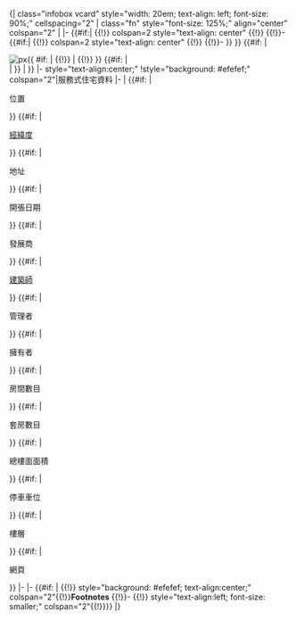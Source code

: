 <includeonly>{| class="infobox vcard" style="width: 20em; text-align: left; font-size: 90%;" cellspacing="2"
| class="fn" style="font-size: 125%;" align="center" colspan="2" | '''{{{hotel_name}}}'''
|-
{{#if:{{{logo|}}}|
{{!}} colspan=2 style="text-align: center" {{!}} [[file:{{{logo}}}|{{px|{{{logo_width|}}}|frameless}}]]
{{!}}-
{{#if:{{{logo_caption|}}}|
{{!}} colspan=2 style="text-align: center" {{!}} {{{logo_caption}}}
{{!}}-
}}
}}
{{#if: {{{image|}}} | <tr><td colspan="2" style="text-align: center; font-size: smaller;">[[File:{{{image}}}|{{{image_width|200}}}px{{ #if: {{{caption|}}} | {{!}} {{{caption|}}} | {{!}}{{{hotel_name}}} }} ]] {{#if: {{{caption|}}} | <br/>{{{caption|}}} | }} | }}
|- style="text-align:center;"
!style="background: #efefef;" colspan="2"|服務式住宅資料
|-
|  {{#if:{{{location|}}} | <tr><th>位置</th> <td class="label">{{{location|}}}</td></tr>}}<!--
-->{{#if:{{{coordinates|}}} | <tr><th>[[經緯度]]</th> <td>{{{coordinates|}}}</td></tr>}}<!--
-->{{#if:{{{address|}}} | <tr><th>地址</th> <td>{{{producer|}}}</td></tr>}}<!--
-->{{#if:{{{opening_date|}}} | <tr class="note"><th>開張日期</th> <td>{{{opening_date|}}}</td></tr>}}<!--
-->{{#if:{{{developer|}}} | <tr><th>發展商</th> <td>{{{developer|}}}</td></tr>}}<!--
-->{{#if:{{{architect|}}} | <tr><th>[[建築師]]</th> <td>{{{architect|}}}</td></tr>}}<!--
-->{{#if:{{{operator|}}} | <tr><th>管理者</th> <td>{{{operator|}}}</td></tr>}}<!--
-->{{#if:{{{owner|}}} | <tr><th>擁有者</th> <td class="org">{{{owner|}}}</td></tr>}}<!--
-->{{#if:{{{number_of_rooms|}}} | <tr><th>房間數目</th> <td>{{{number_of_rooms|}}}</td></tr>}}<!--
-->{{#if:{{{number_of_suites|}}} | <tr><th>套房數目</th> <td>{{{number_of_suites|}}}</td></tr>}}<!--
-->{{#if:{{{floor_area|}}} | <tr class="note"><th>總樓面面積</th> <td>{{{floor_area|}}}</td></tr>}}<!--
-->{{#if:{{{parking|}}} | <tr><th>停車車位</th> <td>{{{parking|}}}</td></tr>}}<!--
-->{{#if:{{{floors|}}} | <tr><th>樓層</th> <td>{{{floors|}}}</td></tr>}}<!--
-->{{#if:{{{website|}}} | <tr><th>網頁</th> <td class="url">'''{{{website|}}}'''</td></tr>}}
|-
|-
{{#if:{{{footnotes|}}} |  
{{!}} style="background: #efefef; text-align:center;" colspan="2"{{!}}'''Footnotes'''
{{!}}-
{{!}} style="text-align:left; font-size: smaller;" colspan="2"{{!}}{{{footnotes|}}}}}
|}</includeonly>
<noinclude>{{template doc}}</noinclude>